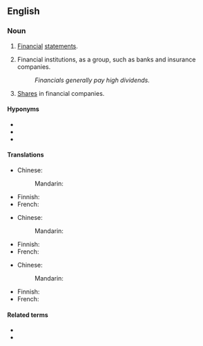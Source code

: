 ==English==

===Noun===
{{en-plural noun}}

# {{lb|en|accounting|business}} [[financial|Financial]] [[statements]].
# {{lb|en|business|finance}} Financial institutions, as a group, such as banks and insurance companies.
#: ''Financials generally pay high dividends.''
# {{lb|en|business|finance}} [[share|Shares]] in financial companies.

====Hyponyms====
* {{l|en|balance sheet}}
* {{l|en|income statement}}
* {{l|en|profit and loss}}

====Translations====
{{trans-top|financial statements}}
* Chinese:
*: Mandarin: {{t-needed|cmn}}
{{trans-mid}}
* Finnish: {{t|fi|[[tiliote|tiliotteet]]|p}}
* French: {{t-needed|fr}}
{{trans-bottom}}

{{trans-top|financial institutions}}
* Chinese:
*: Mandarin: {{t-needed|cmn}}
{{trans-mid}}
* Finnish: {{t|fi|[[rahalaitos|rahalaitokset]]|p}}
* French: {{t-needed|fr}}
{{trans-bottom}}

{{trans-top|shares}}
* Chinese:
*: Mandarin: {{t-needed|cmn}}
{{trans-mid}}
* Finnish: {{t+|fi|[[osake|osakkeet]]|p}}
* French: {{t-needed|fr}}
{{trans-bottom}}

====Related terms====
* {{l|en|finance}}
* {{l|en|financial}}